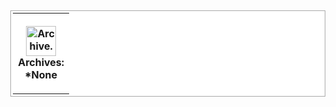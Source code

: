 <table class="shortcutbox noprint" style="float: right; border: 1px solid #aaa; background: #fff; margin: .3em .3em .3em 1em; padding: 3px; text-align: center;"><tr><th style="border: none; background: transparent;">[[File:Archive.png|48px]]<br/>Archives:<br/>
*None</table>
